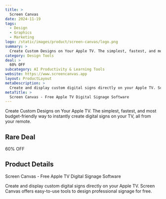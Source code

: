 ```yaml
---
title: >
  Screen Canvas
date: 2024-11-19
tags:
  - Design
  - Graphics
  - Marketing
logo: /static/images/product/screen-canvas/logo.png
summary: >
  Create Custom Designs on Your Apple TV. The simplest, fastest, and most budget-friendly way to instantly create digital signs on your TV, all from your remote.
category: Design Tools
deal: >
  60% OFF
subcategory: AI Productivity & Learning Tools
website: https://www.screencanvas.app
layout: ProductLayout
metaDescription: >
  Create and display custom digital signs directly on your Apple TV. Screen Canvas offers easy-to-use tools to design professional signage for free.
metaTitle: >
  Screen Canvas - Free Apple TV Digital Signage Software
---
```

Create Custom Designs on Your Apple TV. The simplest, fastest, and most budget-friendly way to instantly create digital signs on your TV, all from your remote.

## Rare Deal

60% OFF
## Product Details
Screen Canvas - Free Apple TV Digital Signage Software

Create and display custom digital signs directly on your Apple TV. Screen Canvas offers easy-to-use tools to design professional signage for free.
